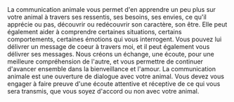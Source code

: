 
<section className="pt-8 text-center">
  La communication animale vous permet d'en apprendre un peu plus sur votre
  animal à travers ses ressentis, ses besoins, ses envies, ce qu'il apprécie ou
  pas, découvrir ou redécouvrir son caractère, son être. Elle peut également
  aider à comprendre certaines situations, certains comportements, certaines
  émotions qui vous interrogent.
  <span className="flex justify-center my-4">
    <PiMoonStarsThin />
  </span>
  Vous pouvez lui délivrer un message de coeur à travers moi, et il peut
  également vous délivrer ses messages. Nous créons un échange, une écoute, pour
  une meilleure compréhension de l&apos;autre, et vous permettre de continuer
  d'avancer ensemble dans la bienveillance et l'amour.
  <span className="flex justify-center my-4">
    <PiMoonStarsThin />
  </span>
  La communication animale est une ouverture de dialogue avec votre animal. Vous
  devez vous engager à faire preuve d&apos;une écoute attentive et réceptive de
  ce qui vous sera transmis, que vous soyez d&apos;accord ou non avec votre
  animal.
</section>
